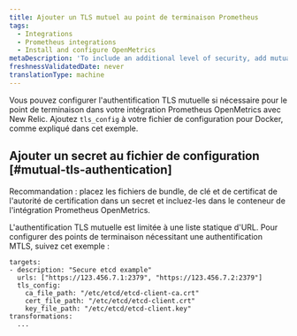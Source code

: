 ```yaml
---
title: Ajouter un TLS mutuel au point de terminaison Prometheus
tags:
  - Integrations
  - Prometheus integrations
  - Install and configure OpenMetrics
metaDescription: 'To include an additional level of security, add mutual TLS to your Docker or Kubernetes config file for the Prometheus OpenMetrics integration with New Relic.'
freshnessValidatedDate: never
translationType: machine
---
```


Vous pouvez configurer l&apos;authentification TLS mutuelle si nécessaire pour le point de terminaison dans votre intégration Prometheus OpenMetrics avec New Relic. Ajoutez `tls_config` à votre fichier de configuration pour Docker, comme expliqué dans cet exemple.

## Ajouter un secret au fichier de configuration [#mutual-tls-authentication]

Recommandation : placez les fichiers de bundle, de clé et de certificat de l&apos;autorité de certification dans un secret et incluez-les dans le conteneur de l&apos;intégration Prometheus OpenMetrics.

L&apos;authentification TLS mutuelle est limitée à une liste statique d&apos;URL. Pour configurer des points de terminaison nécessitant une authentification MTLS, suivez cet exemple :

```
targets:
- description: "Secure etcd example"
  urls: ["https://123.456.7.1:2379", "https://123.456.7.2:2379"]
  tls_config:
    ca_file_path: "/etc/etcd/etcd-client-ca.crt"
    cert_file_path: "/etc/etcd/etcd-client.crt"
    key_file_path: "/etc/etcd/etcd-client.key"
transformations:
  ...
```